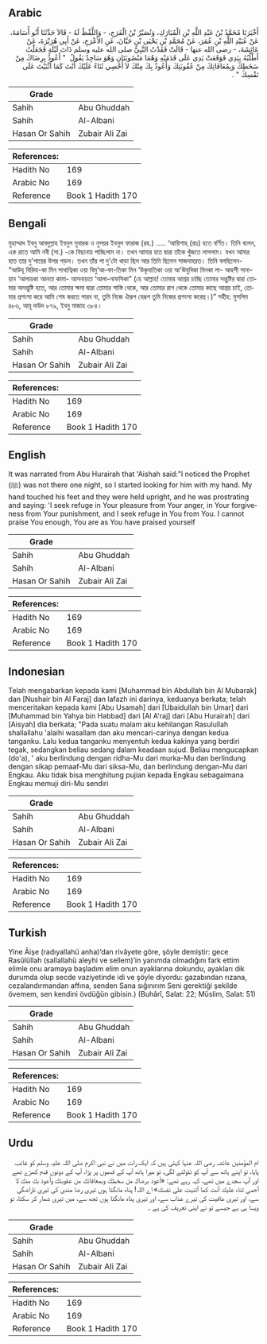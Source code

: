 ## Arabic


<div dir="rtl" lang="ar" style={{fontSize:'larger',backgroundColor:'#f8f9fa',padding:20}}>
أَخْبَرَنَا مُحَمَّدُ بْنُ عَبْدِ اللَّهِ بْنِ الْمُبَارَكِ، وَنُصَيْرُ بْنُ الْفَرَجِ، - وَاللَّفْظُ لَهُ - قَالاَ حَدَّثَنَا أَبُو أُسَامَةَ، عَنْ عُبَيْدِ اللَّهِ بْنِ عُمَرَ، عَنْ مُحَمَّدِ بْنِ يَحْيَى بْنِ حَبَّانَ، عَنِ الأَعْرَجِ، عَنْ أَبِي هُرَيْرَةَ، عَنْ عَائِشَةَ، - رضى الله عنها - قَالَتْ فَقَدْتُ النَّبِيَّ صلى الله عليه وسلم ذَاتَ لَيْلَةٍ فَجَعَلْتُ أَطْلُبُهُ بِيَدِي فَوَقَعَتْ يَدِي عَلَى قَدَمَيْهِ وَهُمَا مَنْصُوبَتَانِ وَهُوَ سَاجِدٌ يَقُولُ ‏ "‏ أَعُوذُ بِرِضَاكَ مِنْ سَخَطِكَ وَبِمُعَافَاتِكَ مِنْ عُقُوبَتِكَ وَأَعُوذُ بِكَ مِنْكَ لاَ أُحْصِي ثَنَاءً عَلَيْكَ أَنْتَ كَمَا أَثْنَيْتَ عَلَى نَفْسِكَ ‏"‏ ‏.‏
</div>
<div style={{backgroundColor:'#f8f9fa',padding:20, marginBottom: 10}}><table> <thead> <tr> <th>Grade</th> <th></th> </tr> </thead> <tbody> <tr><td>Sahih</td><td>Abu Ghuddah</td></tr><tr><td>Sahih</td><td>Al-Albani</td></tr><tr><td>Hasan Or Sahih</td><td>Zubair Ali Zai</td></tr></tbody></table><table> <thead> <tr> <th>References:</th> <th></th> </tr> </thead> <tbody><tr><td>Hadith No</td><td>169</td></tr><tr><td>Arabic No</td><td>169</td></tr><tr><td>Reference</td><td>Book 1 Hadith 170</td></tr></tbody></table></div>

## Bengali


<div dir="ltr" lang="bn" style={{fontSize:'larger',backgroundColor:'#f8f9fa',padding:20}}>
মুহাম্মাদ ইবনু আবদুল্লাহ ইবনুল মুবারক ও নুসয়র ইবনুল ফারাজ (রহ.) ..... ‘আয়িশাহ্ (রাঃ) হতে বর্ণিত। তিনি বলেন, এক রাতে আমি নবী (সা.) -কে বিছানায় পাচ্ছিলাম না। তখন আমার হাত দ্বারা তাঁকে খুঁজতে লাগলাম। যখন আমার হাত তার দু'পায়ের উপর পড়ল। তখন তাঁর পা দু'টো খাড়া ছিল আর তিনি ছিলেন সাজদাহরত। তিনি বলছিলেন- “আউযূ বিরিযা-কা মিন সাখাত্বিকা ওয়া বিমু’আ-ফা-তিকা মিন ‘উকূবাতিকা ওয়া আ'ঊযুবিকা মিনকা লা- আহসী সানা-য়ান ‘আলায়কা আনতা কামা- আসনায়তা ‘আলা-নাফসিকা” (হে আল্লাহ! তোমার আশ্রয় চাচ্ছি তোমার সন্তুষ্টির দ্বারা তোমার অসন্তুষ্টি হতে, আর তোমার ক্ষমা দ্বারা তোমার শাস্তি থেকে, আর তোমার রাগ থেকে তোমার কাছে আশ্রয় চাই, তোমার প্রশংসা করে আমি শেষ করতে পারব না, তুমি নিজে ঐরূপ যেরূপ তুমি নিজের প্রশংসা করেছ।)” সহীহ: মুসলিম ৪৮৬, আবূ দাউদ ৮৭৯, ইবনু মাজাহ ৩৮৪।
</div>
<div style={{backgroundColor:'#f8f9fa',padding:20, marginBottom: 10}}><table> <thead> <tr> <th>Grade</th> <th></th> </tr> </thead> <tbody> <tr><td>Sahih</td><td>Abu Ghuddah</td></tr><tr><td>Sahih</td><td>Al-Albani</td></tr><tr><td>Hasan Or Sahih</td><td>Zubair Ali Zai</td></tr></tbody></table><table> <thead> <tr> <th>References:</th> <th></th> </tr> </thead> <tbody><tr><td>Hadith No</td><td>169</td></tr><tr><td>Arabic No</td><td>169</td></tr><tr><td>Reference</td><td>Book 1 Hadith 170</td></tr></tbody></table></div>

## English


<div dir="ltr" lang="en" style={{fontSize:'larger',backgroundColor:'#f8f9fa',padding:20}}>
It was narrated from Abu Hurairah that 'Aishah said:"I noticed the Prophet (ﷺ) was not there one night, so I started looking for him with my hand. My hand touched his feet and they were held upright, and he was prostrating and saying: 'I seek refuge in Your pleasure from Your anger, in Your forgiveness from Your punishment, and I seek refuge in You from You. I cannot praise You enough, You are as You have praised yourself
</div>
<div style={{backgroundColor:'#f8f9fa',padding:20, marginBottom: 10}}><table> <thead> <tr> <th>Grade</th> <th></th> </tr> </thead> <tbody> <tr><td>Sahih</td><td>Abu Ghuddah</td></tr><tr><td>Sahih</td><td>Al-Albani</td></tr><tr><td>Hasan Or Sahih</td><td>Zubair Ali Zai</td></tr></tbody></table><table> <thead> <tr> <th>References:</th> <th></th> </tr> </thead> <tbody><tr><td>Hadith No</td><td>169</td></tr><tr><td>Arabic No</td><td>169</td></tr><tr><td>Reference</td><td>Book 1 Hadith 170</td></tr></tbody></table></div>

## Indonesian


<div dir="ltr" lang="id" style={{fontSize:'larger',backgroundColor:'#f8f9fa',padding:20}}>
Telah mengabarkan kepada kami [Muhammad bin Abdullah bin Al Mubarak] dan [Nushair bin Al Faraj] dan lafazh ini darinya, keduanya berkata; telah menceritakan kepada kami [Abu Usamah] dari [Ubaidullah bin Umar] dari [Muhammad bin Yahya bin Habbad] dari [Al A'raj] dari [Abu Hurairah] dari [Aisyah] dia berkata; "Pada suatu malam aku kehilangan Rasulullah shallallahu 'alaihi wasallam dan aku mencari-carinya dengan kedua tanganku. Lalu kedua tanganku menyentuh kedua kakinya yang berdiri tegak, sedangkan beliau sedang dalam keadaan sujud. Beliau mengucapkan (do'a), ' aku berlindung dengan ridha-Mu dari murka-Mu dan berlindung dengan sikap pemaaf-Mu dari siksa-Mu, dan berlindung dengan-Mu dari Engkau. Aku tidak bisa menghitung pujian kepada Engkau sebagaimana Engkau memuji diri-Mu sendiri
</div>
<div style={{backgroundColor:'#f8f9fa',padding:20, marginBottom: 10}}><table> <thead> <tr> <th>Grade</th> <th></th> </tr> </thead> <tbody> <tr><td>Sahih</td><td>Abu Ghuddah</td></tr><tr><td>Sahih</td><td>Al-Albani</td></tr><tr><td>Hasan Or Sahih</td><td>Zubair Ali Zai</td></tr></tbody></table><table> <thead> <tr> <th>References:</th> <th></th> </tr> </thead> <tbody><tr><td>Hadith No</td><td>169</td></tr><tr><td>Arabic No</td><td>169</td></tr><tr><td>Reference</td><td>Book 1 Hadith 170</td></tr></tbody></table></div>

## Turkish


<div dir="ltr" lang="tr" style={{fontSize:'larger',backgroundColor:'#f8f9fa',padding:20}}>
Yine Âişe (radıyallahü anha)’dan rivâyete göre, şöyle demiştir: gece Rasûlüllah (sallallahü aleyhi ve sellem)’in yanımda olmadığını fark ettim elimle onu aramaya başladım elim onun ayaklarına dokundu, ayakları dik durumda olup secde vaziyetinde idi ve şöyle diyordu: gazabından rızana, cezalandırmandan affına, senden Sana sığınırım Seni gerektiği şekilde övemem, sen kendini övdüğün gibisin.) (Buhârî, Salat: 22; Müslim, Salat: 51)
</div>
<div style={{backgroundColor:'#f8f9fa',padding:20, marginBottom: 10}}><table> <thead> <tr> <th>Grade</th> <th></th> </tr> </thead> <tbody> <tr><td>Sahih</td><td>Abu Ghuddah</td></tr><tr><td>Sahih</td><td>Al-Albani</td></tr><tr><td>Hasan Or Sahih</td><td>Zubair Ali Zai</td></tr></tbody></table><table> <thead> <tr> <th>References:</th> <th></th> </tr> </thead> <tbody><tr><td>Hadith No</td><td>169</td></tr><tr><td>Arabic No</td><td>169</td></tr><tr><td>Reference</td><td>Book 1 Hadith 170</td></tr></tbody></table></div>

## Urdu


<div dir="rtl" lang="ur" style={{fontSize:'larger',backgroundColor:'#f8f9fa',padding:20}}>
ام المؤمنین عائشہ رضی اللہ عنہا کہتی ہیں کہ ایک رات میں نے نبی اکرم صلی اللہ علیہ وسلم کو غائب پایا، تو اپنے ہاتھ سے آپ کو ٹٹولنے لگی، تو میرا ہاتھ آپ کے قدموں پر پڑا، آپ کے دونوں قدم کھڑے تھے اور آپ سجدے میں تھے، کہہ رہے تھے: «أعوذ برضاك من سخطك وبمعافاتك من عقوبتك وأعوذ بك منك لا أحصي ثناء عليك أنت كما أثنيت على نفسك» اے اللہ! پناہ مانگتا ہوں تیری رضا مندی کی تیری ناراضگی سے، اور تیری عافیت کی تیرے عذاب سے، اور تیری پناہ مانگتا ہوں تجھ سے، میں تیری شمار کر سکتا، تو ویسا ہی ہے جیسے تو نے اپنی تعریف کی ہے ۔
</div>
<div style={{backgroundColor:'#f8f9fa',padding:20, marginBottom: 10}}><table> <thead> <tr> <th>Grade</th> <th></th> </tr> </thead> <tbody> <tr><td>Sahih</td><td>Abu Ghuddah</td></tr><tr><td>Sahih</td><td>Al-Albani</td></tr><tr><td>Hasan Or Sahih</td><td>Zubair Ali Zai</td></tr></tbody></table><table> <thead> <tr> <th>References:</th> <th></th> </tr> </thead> <tbody><tr><td>Hadith No</td><td>169</td></tr><tr><td>Arabic No</td><td>169</td></tr><tr><td>Reference</td><td>Book 1 Hadith 170</td></tr></tbody></table></div>